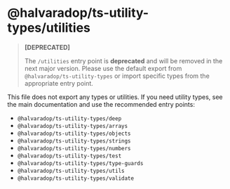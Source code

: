 # @halvaradop/ts-utility-types/utilities

> **[DEPRECATED]**
>
> The `/utilities` entry point is **deprecated** and will be removed in the next major version.
> Please use the default export from `@halvaradop/ts-utility-types` or import specific types from the appropriate entry point.

This file does not export any types or utilities. If you need utility types, see the main documentation and use the recommended entry points:

- `@halvaradop/ts-utility-types/deep`
- `@halvaradop/ts-utility-types/arrays`
- `@halvaradop/ts-utility-types/objects`
- `@halvaradop/ts-utility-types/strings`
- `@halvaradop/ts-utility-types/numbers`
- `@halvaradop/ts-utility-types/test`
- `@halvaradop/ts-utility-types/type-guards`
- `@halvaradop/ts-utility-types/utils`
- `@halvaradop/ts-utility-types/validate`
